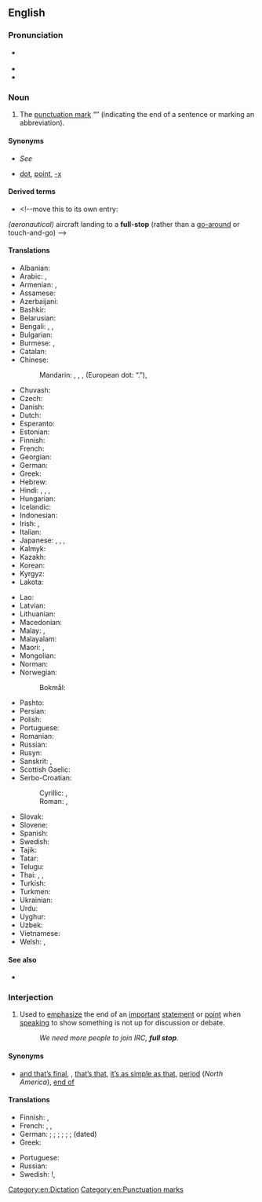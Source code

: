 {{also|fullstop}}
==English==

===Pronunciation===
* {{a|RP}} {{IPA|en|/ˌfʊl ˈstɒp/}}
* {{audio|en|En-us-full stop.ogg|Audio (US)}}
* {{audio|en|EN-AU ck1 full stop.ogg|Audio (AU)}}

===Noun===
{{en-noun}}

# {{lb|en|Australia|British|India|Ireland|NZ|South Africa}} The [[punctuation mark]] “{{unsupported|.}}” (indicating the end of a sentence or marking an abbreviation).

====Synonyms====
* {{qualifier|indicating end of sentence}} ''See'' '''{{l|en|period}}'''
* {{qualifier|marking an abbreviation}} [[dot]], [[point]], [[-x]]

====Derived terms====
* {{l|en|full-stop landing}}<!--move this to its own entry:
''(aeronautical)'' aircraft landing to a '''full-stop''' (rather than a [[go-around]] or touch-and-go)
-->

====Translations====
{{trans-top|The punctuation mark “.”}}
* Albanian: {{t+|sq|pikë|f}}
* Arabic: {{t+|ar|نُقْطَة|f}}, {{t|ar|عَلَامَة فَصْلِيَّة|f|tr=ʿalāma faṣliyya}}
* Armenian: {{qualifier|indicating end of sentence}} {{t+|hy|վերջակետ}}, {{qualifier|marking an abbreviation}} {{t+|hy|կետ}}
* Assamese: {{t|as|দাৰি}} {{qualifier|Assamese symbol}} {{t|as|।}}
* Azerbaijani: {{t+|az|nöqtə}}
* Bashkir: {{t|ba|нөктә}}
* Belarusian: {{t|be|кро́пка|f}}
* Bengali: {{qualifier|Bengali symbol}} {{t|bn|।|sc=Beng}}, {{t|bn|ফুলস্টপ্}}, {{t|bn|বিন্দু}}
* Bulgarian: {{t+|bg|то́чка|f|sc=Cyrl}}
* Burmese: {{qualifier|symbol}} {{t+|my|။|tr=-|sc=Mymr}}, {{t+|my|၊|tr=-|sc=Mymr}}
* Catalan: {{t+|ca|punt|m}}
* Chinese:
*: Mandarin: {{t+|cmn|句號|sc=Hani}}, {{t+|cmn|句号|tr=jùhào|sc=Hani}}, {{t+|cmn|句點|sc=Hani}}, {{t+|cmn|句点|tr=jùdiǎn|sc=Hani}} (European dot: “.”), {{t+|cmn|。|sc=Hani}} {{qualifier|Chinese symbol}}
* Chuvash: {{t|cv|пӑнчӑ}}
* Czech: {{t+|cs|tečka|f}}
* Danish: {{t+|da|punktum|n}}
* Dutch: {{t+|nl|punt|n}}
* Esperanto: {{t|eo|punkto}}
* Estonian: {{t+|et|punkt}}
* Finnish: {{t+|fi|piste}}
* French: {{t+|fr|point|m}}
* Georgian: {{t|ka|წერტილი}}
* German: {{t+|de|Punkt|m}}
* Greek: {{t+|el|τελεία|f}}
* Hebrew: {{t+|he|נקודה|f|tr=n'kudá|alt=נקודה \ נְקֻדָּה}}
* Hindi: {{t+|hi|दंड|m|sc=Deva}}, {{t|hi|।|tr=-|sc=Deva}} {{qualifier|Hindi symbol}}, {{t|hi|पूर्ण विराम|sc=Deva}}, {{t+|hi|बिंदु|m}}
* Hungarian: {{t+|hu|pont}}
* Icelandic: {{t+|is|punktur|m}}
* Indonesian: {{t+|id|titik}}
* Irish: {{t|ga|lánstad|m}}, {{t|ga|ponc|m}}
* Italian: {{t+|it|punto|m}}
* Japanese: {{t+|ja|句点|tr=くてん, kuten}}, {{t+|ja|終止符|tr=しゅうしふ, shūshifu}}, {{t+|ja|。}} {{qualifier|Japanese symbol}}, {{t+|ja|ピリオド|tr=piriodo}}
* Kalmyk: {{t|xal|цег}}
* Kazakh: {{t+|kk|нүкте}}
* Korean: {{t+|ko|마침표}}
* Kyrgyz: {{t+|ky|чекит}}
* Lakota: {{t|lkt|wóihaŋke}}
{{trans-mid}}
* Lao: {{t|lo|ຈຸດ}}
* Latvian: {{t|lv|punkts|m}}
* Lithuanian: {{t+|lt|taškas|m}}
* Macedonian: {{t|mk|точка|f|sc=Cyrl}}
* Malay: {{t|ms|noktah}}, {{t|ms|titik}}
* Malayalam: {{t|ml|പൂർണ്ണവിരാമം}}
* Maori: {{t|mi|ira kati}}, {{t|mi|kopi}}
* Mongolian: {{t+|mn|цэг}}
* Norman: {{t|nrf|point|m}}
* Norwegian:
*: Bokmål: {{t+|nb|punktum|n}}
* Pashto: {{t+|ps|نقطه|f|tr=noqtá}}
* Persian: {{t+|fa|نقطه|tr=noqte|sc=fa-Arab}}
* Polish: {{t+|pl|kropka|f}}
* Portuguese: {{t+|pt|ponto|m}}
* Romanian: {{t+|ro|punct|n}}
* Russian: {{t+|ru|то́чка|f}}
* Rusyn: {{t|rue|то́чка|f}}
* Sanskrit: {{t+|sa|दंड|m}}, {{t|sa|।|tr=-}}
* Scottish Gaelic: {{t|gd|stad-phuing|f}}
* Serbo-Croatian:
*: Cyrillic: {{t|sh|тачка|f|sc=Cyrl}}, {{t|sh|точка|f|sc=Cyrl}}
*: Roman: {{t+|sh|tačka|f}}, {{t+|sh|točka|f}}
* Slovak: {{t+|sk|bodka|f}}
* Slovene: {{t+|sl|pika|f}}
* Spanish: {{t+|es|punto|m}}
* Swedish: {{t+|sv|punkt|c}}
* Tajik: {{t|tg|нуқта}}
* Tatar: {{t+|tt|нокта}}
* Telugu: {{t+|te|చుక్క|sc=Telu}}
* Thai: {{t+|th|มหัพภาค}}, {{t+|th|จุด}}, {{t+|th|พินทุ}}
* Turkish: {{t+|tr|nokta}}
* Turkmen: {{t|tk|nokat}}
* Ukrainian: {{t|uk|кра́пка|f}}
* Urdu: {{t|ur|۔|sc=ur-Arab}} {{qualifier|Urdu symbol}}
* Uyghur: {{t|ug|نۇقتا}}
* Uzbek: {{t+|uz|nuqta}}
* Vietnamese: {{t+|vi|dấu chấm}}
* Welsh: {{t|cy|atalnod llawn|m}}, {{t|cy|diweddnod|m}}
{{trans-bottom}}

====See also====
{{punctuation}}
* {{l|en|hard stop}}

===Interjection===
{{en-interj}}

# {{lb|en|colloquial}} Used to [[emphasize]] the end of an [[important]] [[statement]] or [[point]] when [[speaking]] to show something is not up for discussion or debate.
#: ''We need more people to join IRC, '''full stop'''.''

====Synonyms====
* {{sense|and nothing less}} [[and that’s final]], {{l|en|hard stop}}, [[that's that|that’s that]], [[it's as simple as that|it’s as simple as that]], [[period]] (''North America''), [[end of]]

====Translations====
{{trans-top|Interjection}}
* Finnish: {{t+|fi|piste}}, {{t|fi|[[ja]] [[piste]]}}
* French: {{t+|fr|un point c'est tout|alt=un point c’est tout}}, {{t+|fr|point}}, {{t+|fr|point final}}
* German: {{t|de|Schluss, aus, Ende}}; {{t|de|Punkt. Aus. Ende}}; {{t|de|keine Widerrede}}; {{t+|de|basta}}; {{t|de|und damit basta}}; {{t|de|da ist nichts zu machen}}; {{t+|de|Punktum}} (dated)
* Greek: {{t+|el|τελεία και παύλα}}
{{trans-mid}}
* Portuguese: {{t+|pt|ponto final}}
* Russian: {{t+|ru|и то́чка}}
* Swedish: {{t|sv|och därmed basta}}!, {{t|sv|punkt slut}}
{{trans-bottom}}

[[Category:en:Dictation]]
[[Category:en:Punctuation marks]]